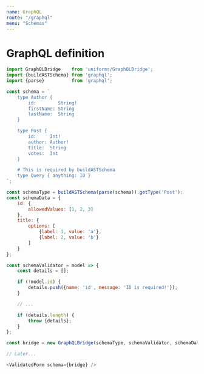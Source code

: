 ```yaml
---
name: GraphQL
route: "/graphql"
menu: "Schemas"
---
```


# GraphQL definition

```js
import GraphQLBridge    from 'uniforms/GraphQLBridge';
import {buildASTSchema} from 'graphql';
import {parse}          from 'graphql';

const schema = `
    type Author {
        id:        String!
        firstName: String
        lastName:  String
    }

    type Post {
        id:     Int!
        author: Author!
        title:  String
        votes:  Int
    }

    # This is required by buildASTSchema
    type Query { anything: ID }
`;

const schemaType = buildASTSchema(parse(schema)).getType('Post');
const schemaData = {
    id: {
        allowedValues: [1, 2, 3]
    },
    title: {
        options: [
            {label: 1, value: 'a'},
            {label: 2, value: 'b'}
        ]
    }
};

const schemaValidator = model => {
    const details = [];

    if (!model.id) {
        details.push({name: 'id', message: 'ID is required!'});
    }

    // ...

    if (details.length) {
        throw {details};
    }
};

const bridge = new GraphQLBridge(schemaType, schemaValidator, schemaData);

// Later...

<ValidatedForm schema={bridge} />
```
